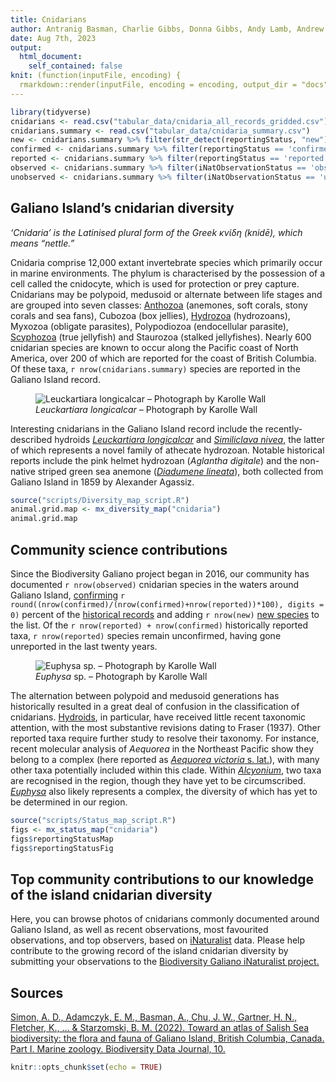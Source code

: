 ```yaml
---
title: Cnidarians
author: Antranig Basman, Charlie Gibbs, Donna Gibbs, Andy Lamb, Andrew Simon
date: Aug 7th, 2023
output: 
  html_document:
    self_contained: false
knit: (function(inputFile, encoding) {
  rmarkdown::render(inputFile, encoding = encoding, output_dir = "docs", output_options = list(copy_resources = TRUE)) })
---
```


```r
library(tidyverse)
cnidarians <- read.csv("tabular_data/cnidaria_all_records_gridded.csv")
cnidarians.summary <- read.csv("tabular_data/cnidaria_summary.csv")
new <- cnidarians.summary %>% filter(str_detect(reportingStatus, "new")) 
confirmed <- cnidarians.summary %>% filter(reportingStatus == 'confirmed') 
reported <- cnidarians.summary %>% filter(reportingStatus == 'reported') 
observed <- cnidarians.summary %>% filter(iNatObservationStatus == 'observed') 
unobserved <- cnidarians.summary %>% filter(iNatObservationStatus == 'unobserved') 
```

## Galiano Island's cnidarian diversity

*‘Cnidaria’ is the Latinised plural form of the Greek κνίδη (knidē), which means “nettle.”*

Cnidaria comprise 12,000 extant invertebrate species which primarily occur in marine environments. The phylum is characterised by the possession of a cell called the cnidocyte, which is used for protection or prey capture. Cnidarians may be polypoid, medusoid or alternate between life stages and are grouped into seven classes: [Anthozoa](#taxon:Anthozoa) (anemones, soft corals, stony corals and sea fans), Cubozoa (box jellies), [Hydrozoa](#taxon:Hydrozoa) (hydrozoans), Myxozoa (obligate parasites), Polypodiozoa (endocellular parasite), [Scyphozoa](#taxon:Scyphozoa) (true jellyfish) and Staurozoa (stalked jellyfishes). Nearly 600 cnidarian species are known to occur along the Pacific coast of North America, over 200 of which are reported for the coast of British Columbia. Of these taxa, `r nrow(cnidarians.summary)` species are reported in the Galiano Island record.

![*Leuckartiara longicalcar* – Photograph by Karolle Wall](media/Leuckartiara_longicalcar_Karolle_Wall.jpg)

Interesting cnidarians in the Galiano Island record include the recently-described hydroids [*Leuckartiara longicalcar*](#taxon:Leuckartiara longicalcar) and [*Similiclava nivea*](#taxon:Similiclava nivea), the latter of which represents a novel family of athecate hydrozoan. Notable historical reports include the pink helmet hydrozoan (*Aglantha digitale*) and the non-native striped green sea anemone ([*Diadumene lineata*](#taxon:Diadumene lineata)), both collected from Galiano Island in 1859 by Alexander Agassiz.

```r
source("scripts/Diversity_map_script.R")
animal.grid.map <- mx_diversity_map("cnidaria")
animal.grid.map
```

## Community science contributions

Since the Biodiversity Galiano project began in 2016, our community has documented `r nrow(observed)` cnidarian species in the waters around Galiano Island, [confirming](#region:confirmed) `r round((nrow(confirmed)/(nrow(confirmed)+nrow(reported))*100), digits = 0)` percent of the [historical records](#region:historical) and adding `r nrow(new)` [new species](#region:new) to the list. Of the `r nrow(reported) + nrow(confirmed)` historically reported taxa, `r nrow(reported)` species remain unconfirmed, having gone unreported in the last twenty years.

![*Euphysa* sp. – Photograph by Karolle Wall](media/Euphysa_Karolle_Wall.jpg)

The alternation between polypoid and medusoid generations has historically resulted in a great deal of confusion in the classification of cnidarians. [Hydroids](#taxon:Hydrozoa), in particular, have received little recent taxonomic attention, with the most substantive revisions dating to Fraser (1937). Other reported taxa require further study to resolve their taxonomy. For instance, recent molecular analysis of *Aequorea* in the Northeast Pacific show they belong to a complex (here reported as [*Aequorea victoria* s. lat.](#taxon:Aequorea victoria)), with many other taxa potentially included within this clade. Within [*Alcyonium*](#taxon:Alcyonium), two taxa are recognised in the region, though they have yet to be circumscribed. [*Euphysa*](#taxon:Euphysa) also likely represents a complex, the diversity of which has yet to be determined in our region.

```r
source("scripts/Status_map_script.R")
figs <- mx_status_map("cnidaria")
figs$reportingStatusMap
figs$reportingStatusFig
```

## Top community contributions to our knowledge of the island cnidarian diversity

Here, you can browse photos of cnidarians commonly documented around Galiano Island, as well as recent observations, most favourited observations, and top observers, based on [iNaturalist](http://inaturalist.org/) data. Please help contribute to the growing record of the island cnidarian diversity by submitting your observations to the [Biodiversity Galiano iNaturalist project.](http://inaturalist.org/projects/biodiversity-galiano-island) 

<span class="mxcw-nonLeafletPane mxcw-paneName-TopContributions html-widget leaflet"></span>

## Sources

[Simon, A. D., Adamczyk, E. M., Basman, A., Chu, J. W., Gartner, H. N., Fletcher, K., ... & Starzomski, B. M. (2022). Toward an atlas of Salish Sea biodiversity: the flora and fauna of Galiano Island, British Columbia, Canada. Part I. Marine zoology. Biodiversity Data Journal, 10.](https://bdj.pensoft.net/article/76050/)

```r
knitr::opts_chunk$set(echo = TRUE)
```

